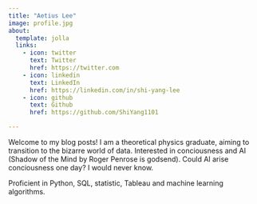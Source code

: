 ```yaml
---
title: "Aetius Lee"
image: profile.jpg
about:
  template: jolla
  links:
    - icon: twitter
      text: Twitter
      href: https://twitter.com
    - icon: linkedin
      text: LinkedIn
      href: https://linkedin.com/in/shi-yang-lee
    - icon: github
      text: Github
      href: https://github.com/ShiYang1101

---
```


Welcome to my blog posts! I am a theoretical physics graduate, aiming to transition to the bizarre world of data. Interested in conciousness and AI (Shadow of the Mind by Roger Penrose is godsend). Could AI arise conciousness one day? I would never know. 

Proficient in Python, SQL, statistic, Tableau and machine learning algorithms.
